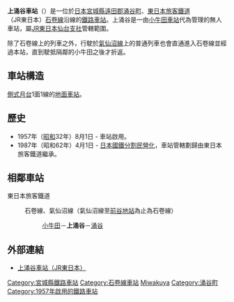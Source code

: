 {{noteTA
|T=zh-tw:上涌谷車站;zh-hk:上涌谷站;zh-cn:上涌谷站;
|1=zh-tw:上涌谷車站;zh-hk:上涌谷站;zh-cn:上涌谷站;
}}
{{日本車站資訊
|公司色 = green
|文字色 = 
|站名 =上涌谷車站
|圖片 =Eki-Kami-Wakuya.JPG
|pxl = 285px
|圖片說明 = 車站月台
|日文原名 =上涌谷
|平假名 = かみわくや
|羅馬拼音 =Kami-Wakuya
|副站名 = 
|電報略號 =ワヤ
|車站編號 = 
|所屬公司 = [[File:JR_logo_(east).svg|22px]] [[東日本旅客鐵道|東日本旅客鐵道]]
|所屬路線 = {{Color|#ff9999|■}}[[石卷線|石卷線]]<br />（包括直通{{Color|#6600cc|■}}[[氣仙沼線|氣仙沼線]]）
|距離 = 3.6
|起站 = [[小牛田車站|小牛田]]
|前一站 = [[小牛田車站|小牛田]]
|前一站距離 = 3.6
|後一站距離 = 2.7
|後一站 = [[涌谷車站|涌谷]]
|所在地 = [[宮城縣|宮城縣]][[遠田郡|遠田郡]][[涌谷町|涌谷町]]<br>字掃部沖名
|車站構造 = 地面車站
|月台配置 = 1面1線
|啟用年月日 = 1957年（[[昭和|昭和]]32年）8月1日
|廢站年月日 = 
|乘客人數 = 
|上下車人次 = 
|統計年度 = 
|轉車 = 
|備註 = 無人車站
|全寬備註 = 
}}
'''上涌谷車站'''（{{jpn|j=上涌谷駅|hg=かみわくやえき|rm=Kami-wakuya eki|f=y}}）是一位於[[日本|日本]][[宮城縣|宮城縣]][[遠田郡|遠田郡]][[涌谷町|涌谷町]]、[[東日本旅客鐵道|東日本旅客鐵道]]（JR東日本）[[石卷線|石卷線]]沿線的[[鐵路車站|鐵路車站]]。上涌谷是一由[[小牛田車站|小牛田車站]]代為管理的無人車站，屬[[東日本旅客鐵道仙台支社|JR東日本仙台支社]]管轄範圍。

除了石卷線上的列車之外，行駛於[[氣仙沼線|氣仙沼線]]上的普通列車也會直通進入石卷線並經過本站，直到駛抵隔鄰的小牛田之後才折返。

== 車站構造 ==
[[側式月台|側式月台]]1面1線的[[地面車站|地面車站]]。

== 歷史 ==
*1957年（[[昭和|昭和]]32年）8月1日 - 車站啟用。
*1987年（昭和62年）4月1日 - [[日本國鐵分割民營化|日本國鐵分割民營化]]，車站管轄劃歸由東日本旅客鐵道繼承。

== 相鄰車站 ==
; 東日本旅客鐵道
: {{Color|#ff9999|■}}石卷線、{{Color|#6600cc|■}}氣仙沼線（氣仙沼線至[[前谷地站|前谷地站]]為止為石卷線）
:: [[小牛田站|小牛田]]－'''上涌谷'''－[[涌谷站|涌谷]]

== 外部連結 ==
* {{ja}}[http://www.jreast.co.jp/estation/station/info.aspx?StationCd=505 上涌谷車站（JR東日本）]{{Wayback|url=http://www.jreast.co.jp/estation/station/info.aspx?StationCd=505 |date=20200425063846 }}


{{石卷線}}
{{氣仙沼線}}

{{DEFAULTSORT:Kami-Wakuya}}
[[Category:宮城縣鐵路車站|Category:宮城縣鐵路車站]]
[[Category:石卷線車站|Category:石卷線車站]]
[[Category:日本鐵路車站_Ka|Miwakuya]]
[[Category:涌谷町|Category:涌谷町]]
[[Category:1957年啟用的鐵路車站|Category:1957年啟用的鐵路車站]]